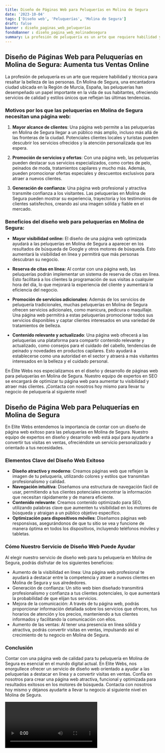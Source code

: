 ```yaml
---
title: Diseño de Páginas Web para Peluquerías en Molina de Segura
date: '2023-10-04'
tags: ['Diseño web', 'Peluquerías', 'Molina de Segura']
draft: false
banner : diseño_paginas_web_peluquerías
fondoBanner : diseño_pagina_web_molinadesegura
summary: La profesión de peluquería es un arte que requiere habilidad y técnica para resaltar la belleza de las personas. En Molina de Segura, una encantadora ciudad ubicada en la Región de Murcia, España, las peluquerías han desempeñado un papel importante en la vida de sus habitantes, ofreciendo servicios de calidad y estilos únicos que reflejan las últimas tendencias.
---
```


## Diseño de Páginas Web para Peluquerías en Molina de Segura: Aumenta tus Ventas Online

La profesión de peluquería es un arte que requiere habilidad y técnica para resaltar la belleza de las personas. En Molina de Segura, una encantadora ciudad ubicada en la Región de Murcia, España, las peluquerías han desempeñado un papel importante en la vida de sus habitantes, ofreciendo servicios de calidad y estilos únicos que reflejan las últimas tendencias.

### Motivos por los que las peluquerías en Molina de Segura necesitan una página web:

1. **Mayor alcance de clientes**: Una página web permite a las peluquerías en Molina de Segura llegar a un público más amplio, incluso más allá de las fronteras de la ciudad. Potenciales clientes locales y turistas pueden descubrir los servicios ofrecidos y la atención personalizada que les espera.

2. **Promoción de servicios y ofertas**: Con una página web, las peluquerías pueden destacar sus servicios especializados, como cortes de pelo, peinados de moda, tratamientos capilares y mucho más. Además, pueden promocionar ofertas especiales y descuentos exclusivos para atraer a nuevos clientes.

3. **Generación de confianza**: Una página web profesional y atractiva transmite confianza a los visitantes. Las peluquerías en Molina de Segura pueden mostrar su experiencia, trayectoria y los testimonios de clientes satisfechos, creando así una imagen sólida y fiable en el mercado.

### Beneficios del diseño web para peluquerías en Molina de Segura:

- **Mayor visibilidad online:** El diseño de una página web optimizada ayudará a las peluquerías en Molina de Segura a aparecer en los resultados de búsqueda de Google y otros motores de búsqueda. Esto aumentará la visibilidad en línea y permitirá que más personas descubran su negocio.

- **Reserva de citas en línea:** Al contar con una página web, las peluquerías podrán implementar un sistema de reserva de citas en línea. Esto facilitará a los clientes la programación de sus visitas a cualquier hora del día, lo que mejorará la experiencia del cliente y aumentará la eficiencia del negocio.

- **Promoción de servicios adicionales**: Además de los servicios de peluquería tradicionales, muchas peluquerías en Molina de Segura ofrecen servicios adicionales, como manicura, pedicura o maquillaje. Una página web permitirá a estas peluquerías promocionar todos sus servicios disponibles y captar clientes interesados en una variedad de tratamientos de belleza.

- **Contenido relevante y actualizado**: Una página web ofrecerá a las peluquerías una plataforma para compartir contenido relevante y actualizado, como consejos para el cuidado del cabello, tendencias de peinado y novedades en productos capilares. Esto ayudará a establecerse como una autoridad en el sector y atraerá a más visitantes interesados en la belleza y el cuidado personal.

En Élite Webs nos especializamos en el diseño y desarrollo de páginas web para peluquerías en Molina de Segura. Nuestro equipo de expertos en SEO se encargará de optimizar tu página web para aumentar tu visibilidad y atraer más clientes. ¡Contacta con nosotros hoy mismo para llevar tu negocio de peluquería al siguiente nivel!

<GifSeo />

<Cta />

## Diseño de Página Web para Peluquerías en Molina de Segura

En Elite Webs entendemos la importancia de contar con un diseño de página web exitoso para las peluquerías en Molina de Segura. Nuestro equipo de expertos en diseño y desarrollo web está aquí para ayudarte a convertir tus visitas en ventas, ofreciéndote un servicio personalizado y orientado a tus necesidades.

### Elementos Clave del Diseño Web Exitoso

- **Diseño atractivo y moderno**: Creamos páginas web que reflejen la imagen de tu peluquería, utilizando colores y estilos que transmitan profesionalismo y calidad.
- **Navegación intuitiva**: Diseñamos una estructura de navegación fácil de usar, permitiendo a tus clientes potenciales encontrar la información que necesitan rápidamente y de manera eficiente.
- **Contenido relevante**: Creamos contenido optimizado para SEO, utilizando palabras clave que aumenten tu visibilidad en los motores de búsqueda y atraigan a un público objetivo específico.
- **Optimización para dispositivos móviles**: Diseñamos páginas web responsivas, asegurándonos de que tu sitio se vea y funcione de manera óptima en todos los dispositivos, incluyendo teléfonos móviles y tabletas.

### Cómo Nuestro Servicio de Diseño Web Puede Ayudar

Al elegir nuestro servicio de diseño web para tu peluquería en Molina de Segura, podrás disfrutar de los siguientes beneficios:
- Aumento de la visibilidad en línea: Una página web profesional te ayudará a destacar entre la competencia y atraer a nuevos clientes en Molina de Segura y sus alrededores.
- Generación de confianza: Un sitio web bien diseñado transmitirá profesionalismo y confianza a tus clientes potenciales, lo que aumentará la probabilidad de que elijan tus servicios.
- Mejora de la comunicación: A través de tu página web, podrás proporcionar información detallada sobre los servicios que ofreces, tus horarios de atención y los precios, manteniendo a tus clientes informados y facilitando la comunicación con ellos.
- Aumento de las ventas: Al tener una presencia en línea sólida y atractiva, podrás convertir visitas en ventas, impulsando así el crecimiento de tu negocio en Molina de Segura.

### Conclusión

Contar con una página web de calidad para tu peluquería en Molina de Segura es esencial en el mundo digital actual. En Elite Webs, nos enorgullece ofrecer un servicio de diseño web orientado a ayudar a las peluquerías a destacar en línea y a convertir visitas en ventas. Confía en nosotros para crear una página web atractiva, funcional y optimizada para resultados exitosos en los motores de búsqueda. Contacta con nosotros hoy mismo y déjanos ayudarte a llevar tu negocio al siguiente nivel en Molina de Segura.

<Video />

<CtaBot job='Peluquerías' city='Molina de Segura'/>

<Gmaps query='Molina de Segura+españa+maps' />